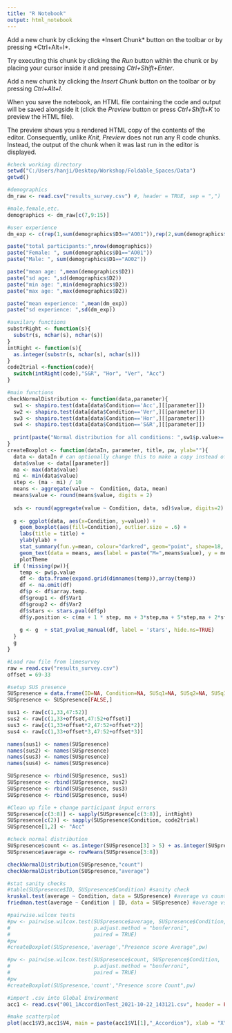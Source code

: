 ```yaml
---
title: "R Notebook"
output: html_notebook
---
```


Add a new chunk by clicking the \*Insert Chunk\* button on the toolbar or by pressing \*Ctrl+Alt+I\*.

Try executing this chunk by clicking the *Run* button within the chunk or by placing your cursor inside it and pressing *Ctrl+Shift+Enter*.

Add a new chunk by clicking the *Insert Chunk* button on the toolbar or by pressing *Ctrl+Alt+I*.

When you save the notebook, an HTML file containing the code and output will be saved alongside it (click the *Preview* button or press *Ctrl+Shift+K* to preview the HTML file).

The preview shows you a rendered HTML copy of the contents of the editor. Consequently, unlike *Knit*, *Preview* does not run any R code chunks. Instead, the output of the chunk when it was last run in the editor is displayed.

```r
#check working directory
setwd("C:/Users/hanji/Desktop/Workshop/Foldable_Spaces/Data")
getwd()
```

```r
#demographics
dm_raw <- read.csv("results_survey.csv") #, header = TRUE, sep = ",")

#male,female,etc.
demographics <- dm_raw[c(7,9:15)]

#user experience
dm_exp <- c(rep(1,sum(demographics$D3=="AO01")),rep(2,sum(demographics$D3=="AO02")),rep(3,sum(demographics$D3=="AO03")),rep(4,sum(demographics$D3=="AO04")),rep(5,sum(demographics$D3=="AO05")),rep(6,sum(demographics$D3=="AO06")),rep(7,sum(demographics$D3=="AO07")))

paste("total participants:",nrow(demographics))
paste("Female: ", sum(demographics$D1=="AO01"))
paste("Male: ", sum(demographics$D1=="AO02"))

paste("mean age: ",mean(demographics$D2))
paste("sd age: ",sd(demographics$D2))
paste("min age: ",min(demographics$D2))
paste("max age: ",max(demographics$D2))

paste("mean experience: ",mean(dm_exp))
paste("sd experience: ",sd(dm_exp))
```

```r
#auxilary functions
substrRight <- function(s){
  substr(s, nchar(s), nchar(s))
}
intRight <- function(s){
  as.integer(substr(s, nchar(s), nchar(s)))
}
code2trial <-function(code){
  switch(intRight(code),"S&R", "Hor", "Ver", "Acc")
}
```

```r
#main functions 
checkNormalDistribution <- function(data,parameter){
  sw1 <- shapiro.test(data[data$Condition=='Acc',][[parameter]])
  sw2 <- shapiro.test(data[data$Condition=='Ver',][[parameter]])
  sw3 <- shapiro.test(data[data$Condition=='Hor',][[parameter]])
  sw4 <- shapiro.test(data[data$Condition=='S&R',][[parameter]])
  
  print(paste("Normal distribution for all conditions: ",sw1$p.value>=.05 & sw2$p.value>=.05 & sw3$p.value>=.05 & sw4$p.value>=.05))
}
createBoxplot <- function(dataIn, parameter, title, pw, ylab=""){
  data <- dataIn # can optionally change this to make a copy instead of reference
  data$value <- data[[parameter]]
  ma <- max(data$value)
  mi <- min(data$value)
  step <- (ma - mi) / 10
  means <- aggregate(value ~  Condition, data, mean)
  means$value <- round(means$value, digits = 2)
  
  sds <- round(aggregate(value ~ Condition, data, sd)$value, digits=2)
  
  g <- ggplot(data, aes(x=Condition, y=value)) + 
    geom_boxplot(aes(fill=Condition), outlier.size = .6) +
    labs(title = title) +
    ylab(ylab) +
    stat_summary(fun.y=mean, colour="darkred", geom="point", shape=18, size=3,show_guide = FALSE) + 
    geom_text(data = means, aes(label = paste("M=",means$value), y = means$value - 0.45 * step), family = "LM Roman 10") +
    plotTheme
  if (!missing(pw)){
    temp <- pw$p.value
    df <- data.frame(expand.grid(dimnames(temp)),array(temp))
    df <- na.omit(df)
    df$p <- df$array.temp.
    df$group1 <- df$Var1
    df$group2 <- df$Var2
    df$stars <- stars.pval(df$p)
    df$y.position <- c(ma + 1 * step, ma + 3*step,ma + 5*step,ma + 2*step,ma + 4*step,ma + 1*step)
    
    g <- g  + stat_pvalue_manual(df, label = 'stars', hide.ns=TRUE)
  }
  g
}
```

```r
#Load raw file from limesurvey
raw = read.csv("results_survey.csv")
offset = 69-33

#setup SUS presence
SUSpresence = data.frame(ID=NA, Condition=NA, SUSq1=NA, SUSq2=NA, SUSq3=NA, SUSq4=NA, SUSq5=NA, SUSq6=NA)
SUSpresence <- SUSpresence[FALSE,]

sus1 <- raw[c(1,33,47:52)]
sus2 <- raw[c(1,33+offset,47:52+offset)]
sus3 <- raw[c(1,33+offset*2,47:52+offset*2)]
sus4 <- raw[c(1,33+offset*3,47:52+offset*3)]

names(sus1) <- names(SUSpresence)
names(sus2) <- names(SUSpresence)
names(sus3) <- names(SUSpresence)
names(sus4) <- names(SUSpresence)

SUSpresence <- rbind(SUSpresence, sus1)
SUSpresence <- rbind(SUSpresence, sus2)
SUSpresence <- rbind(SUSpresence, sus3)
SUSpresence <- rbind(SUSpresence, sus4)

#Clean up file + change participant input errors
SUSpresence[c(3:8)] <- sapply(SUSpresence[c(3:8)], intRight)
SUSpresence[c(2)] <- sapply(SUSpresence$Condition, code2trial)
SUSpresence[1,2] <- "Acc"

#check normal distribution
SUSpresence$count <- as.integer(SUSpresence[3] > 5) + as.integer(SUSpresence[4] > 5) + as.integer(SUSpresence[5] > 5) + as.integer(SUSpresence[6] > 5) + as.integer(SUSpresence[7] > 5) + as.integer(SUSpresence[8] > 5)
SUSpresence$average <- rowMeans(SUSpresence[3:8])

checkNormalDistribution(SUSpresence,"count")
checkNormalDistribution(SUSpresence,"average")

#stat sanity checks
#table(SUSpresence$ID, SUSpresence$Condition) #sanity check
kruskal.test(average ~ Condition, data = SUSpresence) #average vs count
friedman.test(average ~ Condition | ID, data = SUSpresence) #average vs count

#pairwise.wilcox tests
#pw <- pairwise.wilcox.test(SUSpresence$average, SUSpresence$Condition,
#                           p.adjust.method = "bonferroni",
#                           paired = TRUE)
#pw
#createBoxplot(SUSpresence,'average',"Presence score Average",pw)

#pw <- pairwise.wilcox.test(SUSpresence$count, SUSpresence$Condition,
#                           p.adjust.method = "bonferroni",
#                           paired = TRUE)
#pw
#createBoxplot(SUSpresence,'count',"Presence score Count",pw)

```

```r
#import .csv into Global Environment
acc1 <- read.csv("001_1AccordionTest_2021-10-22_143121.csv", header = FALSE, sep = ",") 

#make scatterplot
plot(acc1$V3,acc1$V4, main = paste(acc1$V1[1],"_Accordion"), xlab = "X", ylab = "y")



```
